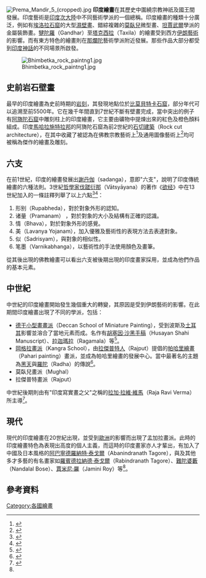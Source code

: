 [[File:Prema_Mandir_5_(cropped).jpg|thumb]]
'''印度繪畫'''在其歷史中圍繞宗教神祇及國王間發展。印度藝術是[[印度次大陸|印度次大陸]]中不同藝術學派的一個總稱。印度繪畫的種類十分廣泛，例如有[[埃洛拉石窟|埃洛拉石窟]]的大型[[濕壁畫|濕壁畫]]、錯綜複雜的[[莫臥兒繪畫|莫臥兒]]微型畫、[[坦賈武爾|坦賈武爾]]學派的金屬裝飾畫。[[犍陀羅|犍陀羅]]（Gandhar）至[[塔克西拉|塔克西拉]]（Taxila）的繪畫受到西方[[伊朗藝術|伊朗藝術]]的影響。而有東方特色的繪畫則在[[那爛陀|那爛陀]]藝術學派附近發展。那些作品大部分都受到[[印度神話|印度神話]]的不同場景所啟發。

[[File:Bhimbetka_rock_paintng1.jpg|thumb]]

==史前岩石壁畫 ==
最早的印度繪畫為史前時期的[[岩刻|岩刻]]，其發現地點位於[[比莫貝特卡石窟|比莫貝特卡石窟]]，部分年代可以追溯至前5500年。它在幾千年間直到7世紀不斷有壁畫完成，當中突出的例子有[[阿旖陀石窟|阿旖陀石窟]]中雕刻柱上的印度繪畫，它主要由礦物中提煉出來的紅色及橙色顏料組成。印度[[馬哈拉施特拉邦|馬哈拉施特拉邦]]的阿旖陀石窟為前2世紀的[[石切建築|石切建築]]（Rock cut architecture），在其中收藏了被認為在佛教宗教藝術上<ref>{{cite web
| url=http://whc.unesco.org/en/list/242
| publisher=UNESCO World Heritage Site
| title=Ajanta Caves, India: Brief Description
| accessdate=2006-10-27
| archive-date=2008-12-18
| archive-url=https://web.archive.org/web/20081218043116/http://whc.unesco.org/en/list/242
| dead-url=no
}}</ref>及通用圖像藝術上<ref>{{cite web
| url=http://whc.unesco.org/archive/advisory_body_evaluation/242.pdf
| publisher=UNESCO International Council on Monuments and Sites.  1982.
| title=Ajanta Caves: Advisory Body Evaluation
| accessdate=2006-10-27
| archive-date=2015-02-28
| archive-url=https://web.archive.org/web/20150228042131/http://whc.unesco.org/archive/advisory_body_evaluation/242.pdf
| dead-url=no
}}</ref>均可被稱為傑作的繪畫及雕刻。

==六支 ==
在前1世紀，印度的繪畫發展出[[謝丹伽|謝丹伽]]（sadanga），意即"六支"，說明了印度傳統繪畫的六種法則。3世紀[[哲學家|哲學家]][[伐蹉衍那|伐蹉衍那]]（Vātsyāyana）的著作《[[欲经|欲经]]》中在13世紀加入的一條註釋列舉了以上六點<ref>
{{cite web
| url=http://info.yqie.com/L%5CL1522.htm
| title=六支
| accessdate=2008-09-13
}}</ref>{{deadlink}}<ref>{{cite web
| url=http://www.chinabaike.com/article/316/religion/2008/200801051125615.html
| publisher=中國百科網
| title=印度美学
| accessdate=2008-09-13
| archive-url=https://web.archive.org/web/20110812113248/http://chinabaike.com/article/316/religion/2008/200801051125615.html
| archive-date=2011-08-12
| dead-url=yes
}}</ref>：
# 形别（Rupabheda），對於對象外形的認知。
# 诸量（Pramanam） ，對於對象的大小及結構有正確的認識。
# 情（Bhava），對於對象外形的感覺。
# 美（Lavanya Yojanam），加入優雅及藝術性的表現方法去表達對象。
# 似（Sadrisyam），與對象的相似性。
# 笔墨（Varnikabhanga），以藝術性的手法使用顏色及畫筆。
從其後出現的佛教繪畫可以看出六支被後期出現的印度畫家採用，並成為他們作品的基本元素。

==中世紀 ==
中世紀的印度繪畫開始發生幾個重大的轉變，其原因是受到伊朗藝術的影響。在此期間印度繪畫出現了不同的學派，包括：
* [[德干小型畫畫派|德干小型畫畫派]]（Deccan School of Miniature Painting），受到波斯及[[土耳其|土耳其]]影響並溶合了當地元素而成。名作有[[胡塞因·沙黑手稿|胡塞因·沙黑手稿]]（Husayan Shahi Manuscript）、[[拉迦瑪拉|拉迦瑪拉]]（Ragamala）等<ref>{{cite web
 |url        = http://www.ethnicpaintings.com/indian_painting_styles/miniature/index-1.html
 |accessdate        = 2008-09-20
 |title        = Miniature Paintings
 |archive-date        = 2012-01-15
 |archive-url        = https://web.archive.org/web/20120115155630/http://www.ethnicpaintings.com/indian_painting_styles/miniature/index-1.html
 |dead-url        = yes
 }}</ref>。
* [[岡格拉畫派|岡格拉畫派]]（Kangra School），由[[拉傑普特人|拉傑普特人]]（Rajput）提倡的[[帕哈里繪畫|帕哈里繪畫]]（Pahari painting）畫派，並成為帕哈里繪畫的發展中心。當中最著名的主題為[[黑天|黑天]]與[[羅陀|羅陀]]（Radha）的傳說<ref>{{cite web
| url=http://www.india-crafts.com/articles/kangra-paintings.html
| accessdate=2008-09-20
| title=Kangra Paintings
| archive-date=2019-12-09
| archive-url=https://web.archive.org/web/20191209104517/http://www.india-crafts.com/articles/kangra-paintings.html
| dead-url=no
}}</ref>。
* 莫臥兒畫派（Mughal）
* 拉傑普特畫派（Rajput）
中世紀後期則由有"印度寫實畫之父"之稱的[[拉加·拉維·維馬|拉加·拉維·維馬]]（Raja Ravi Verma）所主導<ref name="INDIAN_ART">{{cite web
 |url        = http://www.ganeshaonline.com/indian-art.php
 |accessdate        = 2008-09-20
 |title        = History of Modern Painting and Indian Art, Artist Paintings India
 |archive-date        = 2015-02-11
 |archive-url        = https://web.archive.org/web/20150211210941/http://ganeshaonline.com/indian-art.php
 |dead-url        = yes
 }}</ref>。

==現代 ==
現代的印度繪畫在20世紀出現，並受到[[歐洲|歐洲]]的影響而出現了孟加拉畫派。此時的印度繪畫特色為表現出高度的個人主義，而這時的印度畫家亦人才輩出，有加入了中國及日本風格的[[阿巴寧德羅納特·泰戈爾|阿巴寧德羅納特·泰戈爾]]（Abanindranath Tagore），與及其他多才多藝的有名畫家如[[羅賓德拉納德‧泰戈爾|羅賓德拉納德‧泰戈爾]]（Rabindranath Tagore）、[[難陀婆藪|難陀婆藪]]（Nandalal Bose）、[[賈米尼·羅|賈米尼·羅]]（Jamini Roy）等<ref name="INDIAN_ART"/>。

== 參考資料 ==
{{reflist|2}}

[[Category:各國繪畫|Category:各國繪畫]]